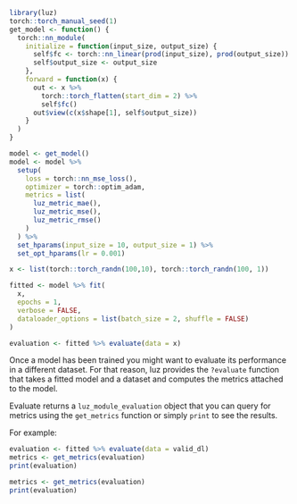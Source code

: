 ```r
library(luz)
torch::torch_manual_seed(1)
get_model <- function() {
  torch::nn_module(
    initialize = function(input_size, output_size) {
      self$fc <- torch::nn_linear(prod(input_size), prod(output_size))
      self$output_size <- output_size
    },
    forward = function(x) {
      out <- x %>%
        torch::torch_flatten(start_dim = 2) %>%
        self$fc()
      out$view(c(x$shape[1], self$output_size))
    }
  )
}

model <- get_model()
model <- model %>%
  setup(
    loss = torch::nn_mse_loss(),
    optimizer = torch::optim_adam,
    metrics = list(
      luz_metric_mae(),
      luz_metric_mse(),
      luz_metric_rmse()
    )
  ) %>%
  set_hparams(input_size = 10, output_size = 1) %>%
  set_opt_hparams(lr = 0.001)

x <- list(torch::torch_randn(100,10), torch::torch_randn(100, 1))

fitted <- model %>% fit(
  x,
  epochs = 1,
  verbose = FALSE,
  dataloader_options = list(batch_size = 2, shuffle = FALSE)
)

evaluation <- fitted %>% evaluate(data = x)
```

Once a model has been trained you might want to evaluate its performance in a 
different dataset. For that reason, luz provides the `?evaluate` function that
takes a fitted model and a dataset and computes the metrics attached to the model.

Evaluate returns a `luz_module_evaluation` object that you can query for metrics
using the `get_metrics` function or simply `print` to see the results.

For example:

```r
evaluation <- fitted %>% evaluate(data = valid_dl)
metrics <- get_metrics(evaluation)
print(evaluation)
```

```r
metrics <- get_metrics(evaluation)
print(evaluation)
```

